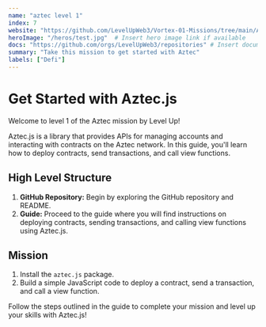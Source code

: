 ```yaml
---
name: "aztec level 1"
index: 7
website: "https://github.com/LevelUpWeb3/Vortex-01-Missions/tree/main/Aztec"
heroImage: "/heros/test.jpg"  # Insert hero image link if available
docs: "https://github.com/orgs/LevelUpWeb3/repositories" # Insert documentation link if available
summary: "Take this mission to get started with Aztec"
labels: ["Defi"]
---
```


# Get Started with Aztec.js

Welcome to level 1 of the Aztec mission by Level Up!

Aztec.js is a library that provides APIs for managing accounts and interacting with contracts on the Aztec network. In this guide, you'll learn how to deploy contracts, send transactions, and call view functions.

## High Level Structure

1. **GitHub Repository:** Begin by exploring the GitHub repository and README.
2. **Guide:** Proceed to the guide where you will find instructions on deploying contracts, sending transactions, and calling view functions using Aztec.js.

## Mission

1. Install the `aztec.js` package.
2. Build a simple JavaScript code to deploy a contract, send a transaction, and call a view function.

Follow the steps outlined in the guide to complete your mission and level up your skills with Aztec.js!